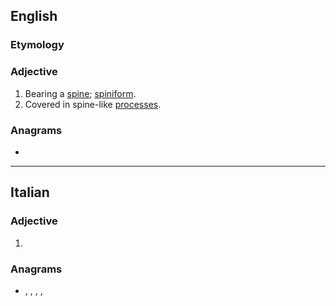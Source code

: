{{also|Spinate}}
==English==

===Etymology===
{{suffix|en|spine|ate}}

===Adjective===
{{en-adj}}

# Bearing a [[spine]]; [[spiniform]].
# Covered in spine-like [[process]]es.

{{Webster 1913}}

===Anagrams===
* {{anagrams|en|a=aeinpst|painest|panties|pantsie|patines|peisant|pianets|pinates|ptisane|sapient}}

----

==Italian==

===Adjective===
{{head|it|adjective form}}

# {{inflection of|it|spinato||f|p}}

===Anagrams===
* {{l|it|pastine}}, {{l|it|penasti}}, {{l|it|pensati}}, {{l|it|pesanti}}, {{l|it|spiante}}